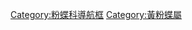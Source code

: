 {{Navbox
|name  = 黃粉蝶屬
|title = [[黃粉蝶屬]]
|state = {{{state|autocollapse}}}
|listclass = hlist

|above = [[粉蝶科]]⊇[[黃粉蝶亞科]]⊇[[黃粉蝶屬]]:

|list1  = 
* [[亞當斯黃粉蝶]] ''E. adamsi''
* [[龍舌蘭黃粉蝶]] ''E. agave''
* [[黑角白黃粉蝶]] ''E. albula''
* [[阿米黃粉蝶]] ''E. amelia''
* [[愛博黃粉蝶]] ''E. arbela''
* [[無標黃粉蝶]] ''E. brigitta''
* [[黃粉蝶]] ''E. daira''
* [[苔絲黃粉蝶]] ''E. desjardinsii''
* [[達娃黃粉蝶]] ''E. deva''
* [[高黃粉蝶]] ''E. elathea''
* [[費華黃粉蝶]] ''E. fabiola''
* [[澳洲黃粉蝶]] ''E. herla''
* [[尖角黃粉蝶]] ''E. laeta''
* ''E. lirina''
* [[亮黃粉蝶]] ''E. lucina''
* [[墨西哥黃粉蝶]] ''E. mexicana''
* [[黑帶黃粉蝶]] ''E. nigrocincta''
* [[保黃粉蝶]] ''E. paulina''
* [[金邊白翅黃粉蝶]] ''E. phiale''
* [[網黃粉蝶]] ''E. reticulata''
* [[尖尾黃粉蝶]] ''E. salome''
* [[圖黃粉蝶]] ''E. tupuntenem''
* [[金綠黃粉蝶]] ''E. xanthochlora'' <!-- -->
* [[西姆黃粉蝶]] ''E. simulatrix''
* [[檗黃粉蝶]] ''E. blanda''
* [[么妹黃粉蝶]] ''E. ada''
* [[紗麗黃粉蝶]] ''E. sari''
* [[安迪黃粉蝶]] ''E. andersonii''
* [[細斑黃粉蝶]] ''E. lacteola''
* [[締拉黃粉蝶]] ''E. tilaha''
* [[圓邊黃粉蝶]] ''E. candida''
* [[斯美黃粉蝶]] ''E. smilax''
* ''E. sana''
* [[島嶼黃蝶|台灣黃粉蝶]] ''E. alitha''
* [[闊邊橙黃粉蝶]] ''E. puella''
* [[黃心黃粉蝶]] ''E. celebensis''
* [[龍目黃粉蝶]] ''E. lombokiana''
* [[沙拉黃粉蝶]] ''E. sarilata''
* [[托米黃粉蝶]] ''E. tominia''
* ''E. novopallida''
* ''E. irena''
* [[北黃蝶|曼達黃粉蝶]] ''E. mandarinula''
* ''E. regularis''
* [[花黃粉蝶]] ''E. floricola''
* [[灰暗黃粉蝶]] ''E. hapale''
* [[黃蝶|寬邊黃粉蝶]] ''E. hecabe''
* [[塞內加爾黃粉蝶]] ''E. senegalensis''
* [[尤朋黃粉蝶]] ''E. upembana''
}}<noinclude>

{{collapsible option}}
[[Category:粉蝶科導航框]]
[[Category:黃粉蝶屬]]
</noinclude>